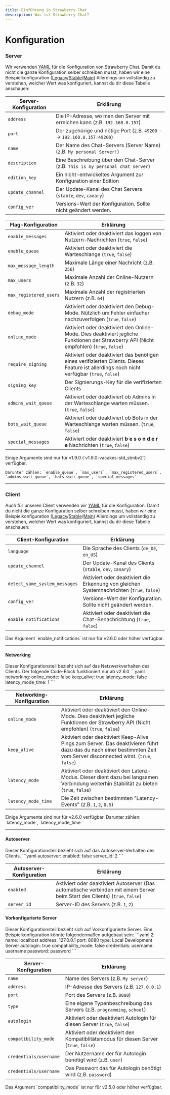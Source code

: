 ```yaml
---
title: Einführung in Strawberry Chat
description: Was ist Strawberry Chat?
---
```


# Konfiguration
### Server
Wir verwenden [YAML](https://yaml.org/) für die Konfiguration von Strawberry Chat.
Damit du nicht die ganze Konfiguration selber schreiben musst, haben wir eine Beispielkonfiguration ([Legacy](https://raw.githubusercontent.com/Strawberry-Foundations/strawberry-chat/legacy/server/config.yml.example)/[Stable](https://raw.githubusercontent.com/Strawberry-Foundations/strawberry-chat/1.9.0/server/config.yml.example)/[Main](https://raw.githubusercontent.com/Strawberry-Foundations/strawberry-chat/main/client/config.yml.example))
Allerdings um vollständig zu verstehen, welcher Wert was konfiguriert, kannst du dir diese Tabelle anschauen:

| Server-Konfiguration      | Erklärung |
|---------------------------|-----------|
| `address`                 | Die IP-Adresse, wo man den Server mit erreichen kann (z.B. `192.168.0.157`) | 
| `port`                    | Der zugehörige und nötige Port (z.B. `49200` --> `192.168.0.157:49200`) | 
| `name`                    | Der Name des Chat-Servers (Server Name) (z.B. `My personal Server!`) | 
| `description`             | Eine Beschreibung über den Chat-Server (z.B. `This is my personal chat server`) | 
| `edition_key`             | Ein nicht-entwickeltes Argument zur Konfiguration einer Edition | 
| `update_channel`          | Der Update-Kanal des Chat Servers (`stable`, `dev`, `canary`) | 
| `config_ver`              | Versions-Wert der Konfiguration. Sollte nicht geändert werden. | 

| Flag-Konfiguration        | Erklärung |
|---------------------------|-----------|
| `enable_messages`         | Aktiviert oder deaktiviert das loggen von Nutzern-Nachrichten (`true`, `false`) | 
| `enable_queue`            | Aktiviert oder deaktiviert die Warteschlange (`true`, `false`) | 
| `max_message_length`      | Maximale Länge einer Nachricht (z.B. `256`) | 
| `max_users`               | Maximale Anzahl der Online-Nutzern (z.B. `32`) | 
| `max_registered_users`    | Maximale Anzahl der registrierten Nutzern (z.B. `64`) | 
| `debug_mode`              | Aktiviert oder deaktiviert den Debug-Mode. Nützlich um Fehler einfacher nachzuverfolgen (`true`, `false`) | 
| `online_mode`             | Aktiviert oder deaktiviert den Online-Mode. Dies deaktiviert jegliche Funktionen der Strawberry API (Nicht empfohlen) (`true`, `false`) |
| `require_signing`         | Aktiviert oder deaktiviert das benötigen eines verifizierten Clients. Dieses Feature ist allerdings noch nicht verfügbar (`true`, `false`) | 
| `signing_key`             | Der Signierungs-Key für die verifizierten Clients | 
| `admins_wait_queue`       | Aktiviert oder deaktiviert ob Admins in der Warteschlange warten müssen. (`true`, `false`) | 
| `bots_wait_queue`         | Aktiviert oder deaktiviert ob Bots in der Warteschlange warten müssen. (`true`, `false`) | 
| `special_messages`        | Aktiviert oder deaktiviert **b e s o n d e r e** Nachrichten (`true`, `false`) | 

<Warning>
    Einige Argumente sind nur für v1.9.0 (`v1.9.0-vacakes-std_stmbv2`) verfügbar.

    Darunter zählen: `enable_queue`, `max_users`, `max_registered_users`, `admins_wait_queue`, `bots_wait_queue`, `special_messages`
</Warning>

---

### Client
Auch für unseren Client verwenden wir [YAML](https://yaml.org/) für die Konfiguration.
Damit du nicht die ganze Konfiguration selber schreiben musst, haben wir eine Beispielkonfiguration ([Legacy](https://raw.githubusercontent.com/Strawberry-Foundations/strawberry-chat/legacy/client/config.yml.example)/[Stable](https://raw.githubusercontent.com/Strawberry-Foundations/strawberry-chat/1.9.0/client/config.yml.example)/[Main](https://raw.githubusercontent.com/Strawberry-Foundations/strawberry-chat/main/client/config.yml.example))
Allerdings um vollständig zu verstehen, welcher Wert was konfiguriert, kannst du dir diese Tabelle anschauen:

| Client-Konfiguration          | Erklärung |
|-------------------------------|-----------|
| `language`                    | Die Sprache des Clients (`de_DE`, `en_US`) | 
| `update_channel`              | Der Update-Kanal des Clients (`stable`, `dev`, `canary`) | 
| `detect_same_system_messages` | Aktiviert oder deaktiviert die Erkennung von gleichen Systemnachrichten (`true`, `false`) | 
| `config_ver`                  | Versions-Wert der Konfiguration. Sollte nicht geändert werden. | 
| `enable_notifications`        | Aktiviert oder deaktiviert die Chat-Benachrichtung (`true`, `false`) | 

<Warning>
    Das Argument `enable_notifications` ist nur für v2.6.0 oder höher verfügbar.
</Warning>

---
#### Networking

<Info>
    Dieser Konfigurationsteil bezieht sich auf das Netzwerkverhalten des Clients. Der folgende Code-Block funktioniert nur ab v2.6.0
```yaml
networking:
  online_mode: false
  keep_alive: true
  latency_mode: false
  latency_mode_time: 1
```
</Info>

| Networking-Konfiguration      | Erklärung |
|-------------------------------|-----------|
| `online_mode`                 | Aktiviert oder deaktiviert den Online-Mode. Dies deaktiviert jegliche Funktionen der Strawberry API (Nicht empfohlen) (`true`, `false`) |
| `keep_alive`                  | Aktiviert oder deaktiviert Keep-Alive Pings zum Server. Das deaktivieren führt dazu das du nach einer bestimmten Zeit vom Server disconnected wirst. (`true`, `false`) | 
| `latency_mode`                | Aktiviert oder deaktiviert den Latenz-Modus. Dieser dient dazu bei langsamen Verbindung weiterhin Stabilität zu bieten (`true`, `false`) | 
| `latency_mode_time`           | Die Zeit zwischen bestimmten "Latency-Events" (z.B. `1`, `2`, `0.5`) | 

<Warning>
    Einige Argumente sind nur für v2.6.0 verfügbar.
    Darunter zählen: `latency_mode`, `latency_mode_time`
</Warning>

---
#### Autoserver

<Info>
    Dieser Konfigurationsteil bezieht sich auf das Autoserver-Verhalten des Clients.
```yaml
autoserver:
  enabled: false
  server_id: 2
```
</Info>

| Autoserver-Konfiguration      | Erklärung |
|-------------------------------|-----------|
| `enabled`                     | Aktiviert oder deaktiviert Autoserver (Das automatische verbinden mit einem Server beim Start des Clients) (`true`, `false`) |
| `server_id`                   | Server-ID des Servers (z.B. `1`, `2`) | 

#### Vorkonfigurierte Server
<Info>
    Dieser Konfigurationsteil bezieht sich auf Vorkonfigurierte Server. Eine Beispielkonfiguration könnte folgendermaßen aufgebaut sein:
```yaml
2: 
name: localhost
address: 127.0.0.1
port: 8080
type: Local Development Server
autologin: true
compatibility_mode: false
credentials:
    username: username
    password: password
```
</Info>

| Server-Konfiguration          | Erklärung |
|-------------------------------|-----------|
| `name`                        | Name des Servers (z.B. `My server`) |
| `address`                     | IP-Adresse des Servers (z.B. `127.0.0.1`) |
| `port`                        | Port des Servers (z.B. `8080`) |
| `type`                        | Eine eigene Typenbeschreibung des Servers (z.B. `programming`, `school`) |
| `autologin`                   | Aktiviert oder deaktiviert Autologin für diesen Server (`true`, `false`) |
| `compatibility_mode`          | Aktiviert oder deaktiviert den Kompatiblitätsmodus für diesen Server (`true`, `false`) |
| `credentials/username`        | Der Nutzername der für Autologin benötigt wird (z.B. `user`) |
| `credentials/username`        | Das Passwort das für Autologin benötigt wird (z.B. `password`) |

<Warning>
    Das Argument `compatibility_mode` ist nur für v2.5.0 oder höher verfügbar.
</Warning>
